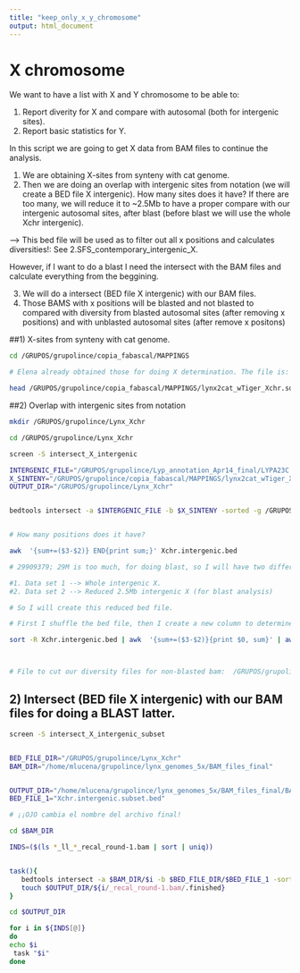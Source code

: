 ```yaml
---
title: "keep_only_x_y_chromosome"
output: html_document
---
```


# X chromosome

We want to have a list with X and Y chromosome to be able to:

1. Report diverity for X and compare with autosomal (both for intergenic sites). 
2. Report basic statistics for Y. 

In this script we are going to get X data from BAM files to continue the analysis. 

1) We are obtaining X-sites from synteny with cat genome.
2) Then we are doing an overlap with intergenic sites from notation (we will create a BED file X intergenic). How many sites does it have? If there are too many, we will reduce it to ~2.5Mb to have a proper compare with our intergenic autosomal sites, after blast (before blast we will use the whole Xchr intergenic). 

--> This bed file will be used as to filter out all x positions and calculates diversities!: See 2.SFS_contemporary_intergenic_X.

However, if I want to do a blast I need the intersect with the BAM files and calculate everything from the beggining. 

3) We will do a intersect (BED file X intergenic) with our BAM files. 
4) Those BAMS with x positions will be blasted and not blasted to compared with diversity from blasted autosomal sites (after removing x positions) and with unblasted autosomal sites (after remove x positons)


##1) X-sites from synteny with cat genome.

```bash

cd /GRUPOS/grupolince/copia_fabascal/MAPPINGS

# Elena already obtained those for doing X determination. The file is:

head /GRUPOS/grupolince/copia_fabascal/MAPPINGS/lynx2cat_wTiger_Xchr.sorted.merged.bed


```

##2) Overlap with intergenic sites from notation

```bash
mkdir /GRUPOS/grupolince/Lynx_Xchr

cd /GRUPOS/grupolince/Lynx_Xchr

screen -S intersect_X_intergenic

INTERGENIC_FILE="/GRUPOS/grupolince/Lyp_annotation_Apr14_final/LYPA23C.intergenic.PLUS1000.bed"
X_SINTENY="/GRUPOS/grupolince/copia_fabascal/MAPPINGS/lynx2cat_wTiger_Xchr.sorted.merged.bed"
OUTPUT_DIR="/GRUPOS/grupolince/Lynx_Xchr"


bedtools intersect -a $INTERGENIC_FILE -b $X_SINTENY -sorted -g /GRUPOS/grupolince/reference_genomes/lynx_pardinus_genome/Length_scaffolds_lp23 > $OUTPUT_DIR/Xchr.intergenic.bed


# How many positions does it have?

awk  '{sum+=($3-$2)} END{print sum;}' Xchr.intergenic.bed

# 29909379; 29M is too much, for doing blast, so I will have two different dataset. 

#1. Data set 1 --> Whole intergenic X. 
#2. Data set 2 --> Reduced 2.5Mb intergenic X (for blast analysis)

# So I will create this reduced bed file. 

# First I shuffle the bed file, then I create a new column to determine when I reach 2.5Mb aproximately. First I sum up the positions and then I printed them until I reached 2.5Mb. I will then sorted them and ready!

sort -R Xchr.intergenic.bed | awk  '{sum+=($3-$2)}{print $0, sum}' | awk -v OFS='\t' '$4 < 2500150 {print $1,$2,$3}' | LANG=en_EN sort -k 1,1 -k 2,2n > Xchr.intergenic.subset.bed



# File to cut our diversity files for non-blasted bam:  /GRUPOS/grupolince/Lynx_Xchr/Xchr.intergenic.bed

```


## 2) Intersect (BED file X intergenic) with our BAM files for doing a BLAST latter. 


```bash

screen -S intersect_X_intergenic_subset


BED_FILE_DIR="/GRUPOS/grupolince/Lynx_Xchr"
BAM_DIR="/home/mlucena/grupolince/lynx_genomes_5x/BAM_files_final"


OUTPUT_DIR="/home/mlucena/grupolince/lynx_genomes_5x/BAM_files_final/BAM_X_intergenic/BAM_X_intergenic_subset"
BED_FILE_1="Xchr.intergenic.subset.bed"

# ¡¡OJO cambia el nombre del archivo final!

cd $BAM_DIR

INDS=($(ls *_ll_*_recal_round-1.bam | sort | uniq))


task(){
   bedtools intersect -a $BAM_DIR/$i -b $BED_FILE_DIR/$BED_FILE_1 -sorted -g /home/mlucena/grupolince/lynx_genomes_5x/BAM_files_final/BAM_intergenic/lp23.version.sorted.genome > $OUTPUT_DIR/${i/_recal_round-1.bam/_intergenic_X_subset.bam}; # Si quiero puedo cambiar el nombre a intergenic.bam que es el final. 
   touch $OUTPUT_DIR/${i/_recal_round-1.bam/.finished}
}

cd $OUTPUT_DIR

for i in ${INDS[@]}
do
echo $i
 task "$i" 
done


```

